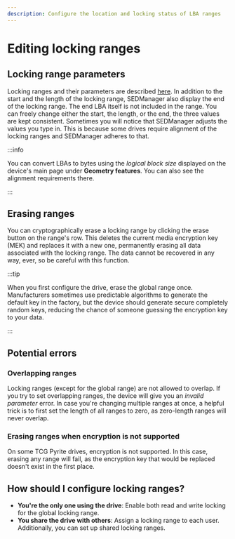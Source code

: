 ```yaml
---
description: Configure the location and locking status of LBA ranges
---
```


# Editing locking ranges

## Locking range parameters

Locking ranges and their parameters are described [here](../../background/tcg_specs.mdx#locking-ranges). In addition to the start and the length of the locking range, SEDManager also display the end of the locking range. The end LBA itself is not included in the range. You can freely change either the start, the length, or the end, the three values are kept consistent. Sometimes you will notice that SEDManager adjusts the values you type in. This is because some drives require alignment of the locking ranges and SEDManager adheres to that.

:::info

You can convert LBAs to bytes using the *logical block size* displayed on the device's main page under **Geometry features**. You can also see the alignment requirements there.

:::

## Erasing ranges

You can cryptographically erase a locking range by clicking the erase button on the range's row. This deletes the current media encryption key (MEK) and replaces it with a new one, permanently erasing all data associated with the locking range. The data cannot be recovered in any way, ever, so be careful with this function.

:::tip

When you first configure the drive, erase the global range once. Manufacturers sometimes use predictable algorithms to generate the default key in the factory, but the device should generate secure completely random keys, reducing the chance of someone guessing the encryption key to your data.

:::

## Potential errors

### Overlapping ranges

Locking ranges (except for the global range) are not allowed to overlap. If you try to set overlapping ranges, the device will give you an *invalid parameter* error. In case you're changing multiple ranges at once, a helpful trick is to first set the length of all ranges to zero, as zero-length ranges will never overlap.

### Erasing ranges when encryption is not supported

On some TCG Pyrite drives, encryption is not supported. In this case, erasing any range will fail, as the encryption key that would be replaced doesn't exist in the first place.

## How should I configure locking ranges?

- **You're the only one using the drive**: Enable both read and write locking for the global locking range.
- **You share the drive with others**: Assign a locking range to each user. Additionally, you can set up shared locking ranges.
